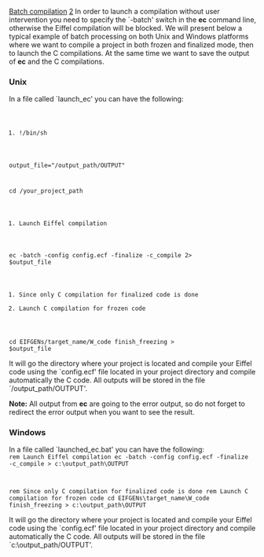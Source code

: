 [[Property:title|Batch compilation]]
[[Property:weight|2]]
In order to launch a compilation without user intervention you need to specify the `-batch' switch in the '''ec''' command line, otherwise the Eiffel compilation will be blocked. We will present below a typical example of batch processing on both Unix and Windows platforms where we want to compile a project in both frozen and finalized mode, then to launch the C compilations. At the same time we want to save the output of '''ec''' and the C compilations. 

===Unix===
In a file called `launch_ec' you can have the following: 
<code>
#!/bin/sh
output_file="/output_path/OUTPUT"

cd /your_project_path

#Launch Eiffel compilation
ec -batch -config config.ecf -finalize -c_compile 2> $output_file

#Since only C compilation for finalized code is done
#Launch C compilation for frozen code

cd EIFGENs/target_name/W_code
finish_freezing > $output_file</code>


It will go the directory where your project is located and compile your Eiffel code using the `config.ecf' file located in your project directory and compile automatically the C code. All outputs will be stored in the file `/output_path/OUTPUT'.

'''Note:''' All output from '''ec''' are going to the error output, so do not forget to redirect the error output when you want to see the result. 

===Windows===
In a file called `launched_ec.bat' you can have the following: 
<code>
rem Launch Eiffel compilation
ec -batch -config config.ecf -finalize -c_compile > c:\output_path\OUTPUT

rem Since only C compilation for finalized code is done
rem Launch C compilation for frozen code
cd EIFGENs\target_name\W_code
finish_freezing > c:\output_path\OUTPUT</code>


It will go the directory where your project is located and compile your Eiffel code using the `config.ecf' file located in your project directory and compile automatically the C code. All outputs will be stored in the file `c:\output_path/OUTPUT'.

{{seealso| '''See Also''' <br/>
[[EiffelStudio: Command line options|Command line compiler options]]  }}





